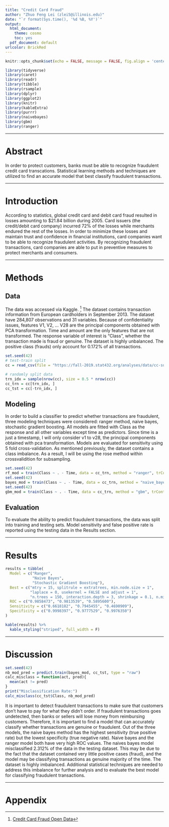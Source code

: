 ---
title: "Credit Card Fraud"
author: "Zhuo Feng Lei (zlei5@illinois.edu)"
date: "`r format(Sys.time(), '%d %B, %Y')`"
output:
  html_document: 
    theme: cosmo
    toc: yes
  pdf_document: default
urlcolor: BrickRed
---

```{r, setup, include = FALSE}
knitr::opts_chunk$set(echo = FALSE, message = FALSE, fig.align = 'center')
```

```{r, echo = FALSE}
library(tidyverse)
library(caret)
library(readr)
library(tibble)
library(rsample)
library(dplyr)
library(ggplot2)
library(knitr)
library(kableExtra)
library(purrr)
library(naivebayes)
library(gbm)
library(ranger)
```

***

# Abstract

In order to protect customers, banks must be able to recognize fraudulent credit card transcations. Statistical learning methods and techniques are utilized to find an accurate model that best classify fraudulent transactions. 

***

# Introduction

According to statistics, global credit card and debit card fraud resulted in losses amounting to $21.84 billion during 2005.
Card issuers (the credit/debit card company) incurred 72% of the losses while merchants endured the rest of the losses. In order to minimize these losses and maintain trust and confidence in financial institutions, card companies want to be able to recognize fraudulent activities. By recognizing fraudulent transactions, card companies are able to put in preventive measures to protect merchants and consumers. 

***

# Methods

## Data

The data was accessed via Kaggle. [^1] The dataset contains transaction information from European cardholders in September 2013. The dataset have 284,807 observations and 31 variables. Because of confidentiality issues, features V1, V2, ... V28 are the principal components obtained with PCA transformation. Time and amount are the only features that are not transformed. The response variable of interest is "Class", whether the transaction made is fraud or genuine. The dataset is highly unbalanced. The positive class (frauds) only account for 0.172% of all transactions.

```{r, split-data}
set.seed(42)
# test-train split
cc = read_csv(file = "https://fall-2019.stat432.org/analyses/data/cc-sub.csv")

# randomly split data
trn_idx = sample(nrow(cc), size = 0.5 * nrow(cc))
cc_trn = cc[trn_idx, ]
cc_tst = cc[-trn_idx, ]
```

## Modeling

In order to build a classifier to predict whether transactions are fraudulent, three modeling techniques were considered: ranger method, naive bayes, stochastic gradient boosting. All models are fitted with Class as the response and all other variables except time as predictors. Since time is a just a timestamp, I will only consider v1 to v28, the principal components obtained with pca transformation. Models are evaluated for sensitivity using 5 fold cross-validation. As mentioned previously, the dataset contains a class imbalance. As a result, I will be using the rose method within crossvalidition for subsampling. 

```{r, cache = TRUE}
set.seed(42)
rf_mod = train(Class ~ . - Time, data = cc_trn, method = "ranger", trControl = trainControl(method = "cv", number = 5, summaryFunction = twoClassSummary, classProbs = TRUE), metric = "Sens", verbose = FALSE)
set.seed(42)
bayes_mod = train(Class ~ . - Time, data = cc_trn, method = "naive_bayes", trControl = trainControl(method = "cv", number = 5, summaryFunction = twoClassSummary, classProbs = TRUE), metric = "Sens")
set.seed(42)
gbm_mod = train(Class ~ . - Time, data = cc_trn, method = "gbm", trControl = trainControl(method = "cv", number = 5, summaryFunction = twoClassSummary, classProbs = TRUE), metric = "Sens", verbose = FALSE)
```

## Evaluation

To evaluate the ability to predict fraudulent transactions, the data was split into training and testing sets. Model sensitivity and false positive rate is reported using the testing data in the Results section.

***

# Results

```{r, numeric-results}
results = tibble(
  Model = c("Ranger",
            "Naive Bayes", 
            "Stochastic Gradient Boosting"),
  Best = c("mtry = 15, splitrule = extratrees, min.node.size = 1",
           "laplace = 0, usekernel = FALSE and adjust = 1",
           "n.trees = 150, interaction.depth = 3, shrinkage = 0.1, n.minobsinnode = 10"),
  ROC = c("0.9858473", "0.9813539", "0.5895600"),
  Sensitivity = c("0.6618182", "0.7945455", "0.4690909"),
  Specificity = c("0.9998397", "0.9777529", "0.9976350")
)

kable(results) %>%
  kable_styling("striped", full_width = F)
```

***

# Discussion

```{r}
set.seed(42)
nb_mod_pred = predict.train(bayes_mod, cc_tst, type = "raw")
calc_misclass = function(act, pred){
  mean(act != pred)
}
print("Misclassification Rate:")
calc_misclass(cc_tst$Class, nb_mod_pred)
```

It is important to detect fraudulent transactions to make sure that customers don't have to pay for what they didn't order. If fraudulent transactions goes undetected, then banks or sellers will lose money from reimbursing customers. Therefore, it is important to find a model that can accurately classify whether transactions are genuine or fraudulent. Out of the three models, the naive bayes method has the highest sensitivity (true positive rate) but the lowest specificity (true negative rate). Naive bayes and the ranger model both have very high ROC values. The naives bayes model misclassified 2.312% of the data in the testing dataset. This may be due to the fact that the dataset contained very little positive cases (fraud), and the model may be classifying transactions as genuine majority of the time. The dataset is highly imbalanced. Additional statistical techniques are needed to address this imbalance for further analysis and to evaluate the best model for classifying fraudulent transactions. 

***

# Appendix

[^1]: [Credit Card Fraud Open Data](https://www.kaggle.com/mlg-ulb/creditcardfraud)